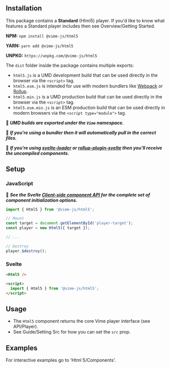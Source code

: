 
<Meta title="Packages/Html 5/Getting Started" />

## Installation

This package contains a **Standard** (Html5) player. If you'd like to know what features a Standard player includes
then see <LinkTo kind="overview-getting-started--page">Overview/Getting Started</LinkTo>.

**NPM:** `npm install @vime-js/html5`

**YARN:** `yarn add @vime-js/html5`

**UNPKG:** `https://unpkg.com/@vime-js/html5`

The `dist` folder inside the package contains multiple exports:

- `html5.js` is a UMD development build that can be used directly in the browser via the `<script>` tag.
- `html5.esm.js` is intended for use with modern bundlers like [Webpack](https://webpack.js.org/) or [Rollup](http://rollupjs.org/guide/en/).
- `html5.min.js` is a UMD production build that can be used directly in the browser via the `<script>` tag.
- `html5.esm.min.js` is an ESM production build that can be used directly in modern browsers via the `<script type="module">` tag.

📝 **_UMD builds are exported under the `Vime` namespace._**

📝 **_If you're using a bundler then it will automatically pull in the correct files._**

📝 **_If you're using [svelte-loader](https://github.com/sveltejs/svelte-loader) or [rollup-plugin-svelte](https://github.com/sveltejs/rollup-plugin-svelte) then you'll receive the uncompiled components._**

## Setup

### JavaScript

📝 **_See the Svelte [Client-side component API](https://svelte.dev/docs#Client-side_component_API) for the complete set of component initialization options._**

```js
import { Html5 } from '@vime-js/html5';

// Mount
const target = document.getElementById('player-target');
const player = new Html5({ target });

// ...

// Destroy
player.$destroy();
```

### Svelte

```html
<Html5 />

<script>
  import { Html5 } from '@vime-js/html5';
</script>
```

## Usage

- The `Html5` component returns the core Vime player interface (see <LinkTo kind="api-player--page">API/Player</LinkTo>).
- See <LinkTo kind="guides-setting-src--page">Guide/Setting Src</LinkTo> for how you can set the `src` prop.

## Examples

For interactive examples go to 'Html 5/Components'.
